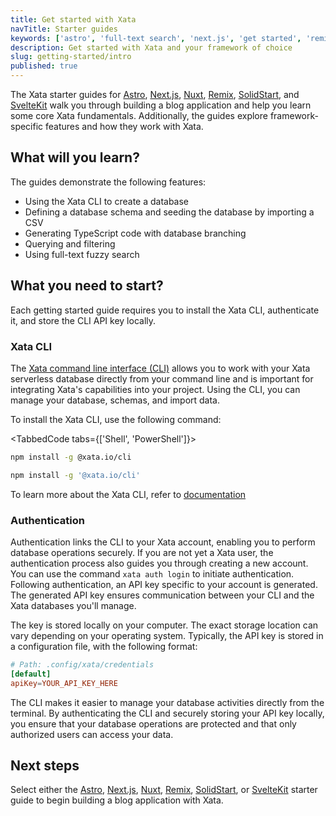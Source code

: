 ```yaml
---
title: Get started with Xata
navTitle: Starter guides
keywords: ['astro', 'full-text search', 'next.js', 'get started', 'remix', 'solidstart', 'sveltekit', 'blog app']
description: Get started with Xata and your framework of choice
slug: getting-started/intro
published: true
---
```


The Xata starter guides for [Astro](/docs/getting-started/astro), [Next.js](/docs/getting-started/nextjs), [Nuxt](/docs/getting-started/nuxt), [Remix](/docs/getting-started/remix), [SolidStart](/docs/getting-started/solidstart), and [SvelteKit](/docs/getting-started/sveltekit) walk you through building a blog application and help you learn some core Xata fundamentals. Additionally, the guides explore framework-specific features and how they work with Xata.

## What will you learn?

The guides demonstrate the following features:

- Using the Xata CLI to create a database
- Defining a database schema and seeding the database by importing a CSV
- Generating TypeScript code with database branching
- Querying and filtering
- Using full-text fuzzy search

## What you need to start?

Each getting started guide requires you to install the Xata CLI, authenticate it, and store the CLI API key locally.

### Xata CLI

The [Xata command line interface (CLI)](/docs/getting-started/installation) allows you to work with your Xata serverless database directly from your command line and is important for integrating Xata's capabilities into your project. Using the CLI, you can manage your database, schemas, and import data.

To install the Xata CLI, use the following command:

<TabbedCode tabs={['Shell', 'PowerShell']}>

```sh
npm install -g @xata.io/cli
```

```sh
npm install -g '@xata.io/cli'
```

</TabbedCode>

To learn more about the Xata CLI, refer to [documentation](<(/docs/getting-started/installation)>)

### Authentication

Authentication links the CLI to your Xata account, enabling you to perform database operations securely. If you are not yet a Xata user, the authentication process also guides you through creating a new account.
You can use the command `xata auth login` to initiate authentication. Following authentication, an API key specific to your account is generated.
The generated API key ensures communication between your CLI and the Xata databases you'll manage.

The key is stored locally on your computer. The exact storage location can vary depending on your operating system. Typically, the API key is stored in a configuration file, with the following format:

```toml
# Path: .config/xata/credentials
[default]
apiKey=YOUR_API_KEY_HERE
```

The CLI makes it easier to manage your database activities directly from the terminal. By authenticating the CLI and securely storing your API key locally, you ensure that your database operations are protected and that only authorized users can access your data.

## Next steps

Select either the [Astro](/docs/getting-started/astro), [Next.js](/docs/getting-started/nextjs), [Nuxt](/docs/getting-started/nuxt), [Remix](/docs/getting-started/remix), [SolidStart](/docs/getting-started/solidstart), or [SvelteKit](/docs/getting-started/sveltekit) starter guide to begin building a blog application with Xata.
